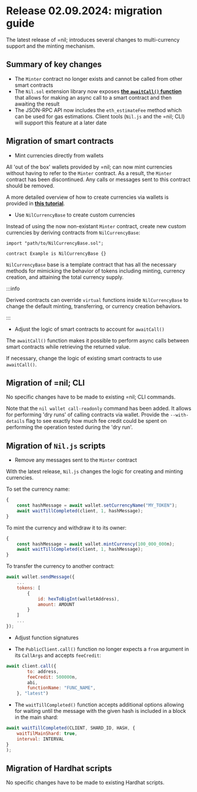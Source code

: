 # Release 02.09.2024: migration guide

The latest release of =nil; introduces several changes to multi-currency support and the minting mechanism.

## Summary of key changes


* The `Minter` contract no longer exists and cannot be called from other smart contracts
* The `Nil.sol` extension library now exposes [**the `awaitCall()` function**](getting-started/essentials/handling-async-execution.mdx##retrieving-values) that allows for making an async call to a smart contract and then awaiting the result
* The JSON-RPC API now includes the `eth_estimateFee` method which can be used for gas estimations. Client tools (`Nil.js` and the =nil; CLI) will support this feature at a later date

## Migration of smart contracts

* Mint currencies directly from wallets

All 'out of the box' wallets provided by =nil; can now mint currencies without having to refer to the `Minter` contract. As a result, the `Minter` contract has been discontinued. Any calls or messages sent to this contract should be removed.

A more detailed overview of how to create currencies via wallets is provided in [**this tutorial**](getting-started/essentials/tokens-multi-currency.mdx).

* Use `NilCurrencyBase` to create custom currencies

Instead of using the now non-existant `Minter` contract, create new custom currencies by deriving contracts from `NilCurrencyBase`:

```solidity showLineNumbers
import "path/to/NilCurrencyBase.sol";

contract Example is NilCurrencyBase {}
```

`NilCurrencyBase` base is a template contract that has all the necessary methods for mimicking the behavior of tokens including minting, currency creation, and attaining the total currency supply.

:::info

Derived contracts can override `virtual` functions inside `NilCurrencyBase` to change the default minting, transferring, or currency creation behaviors.

:::


* Adjust the logic of smart contracts to account for `awaitCall()`

The `awaitCall()` function makes it possible to perform async calls between smart contracts while retrieving the returned value. 

If necessary, change the logic of existing smart contracts to use `awaitCall()`.

## Migration of =nil; CLI

No specific changes have to be made to existing =nil; CLI commands.

Note that the `nil wallet call-readonly` command has been added. It allows for performing 'dry runs' of calling contracts via wallet. Provide the `--with-details` flag to see exactly how much fee credit could be spent on performing the operation tested during the 'dry run'.

## Migration of `Nil.js` scripts

* Remove any messages sent to the `Minter` contract

With the latest release, `Nil.js` changes the logic for creating and minting currencies.

To set the currency name:

```js showLineNumbers
{
    const hashMessage = await wallet.setCurrencyName("MY_TOKEN");
    await waitTillCompleted(client, 1, hashMessage);
}

```

To mint the currency and withdraw it to its owner:

```js showLineNumbers
{
    const hashMessage = await wallet.mintCurrency(100_000_000n);
    await waitTillCompleted(client, 1, hashMessage);
}

```

To transfer the currency to another contract:

```js showLineNumbers
await wallet.sendMessage({
    ...
    tokens: [
        {
            id: hexToBigInt(walletAddress),
            amount: AMOUNT
        }
    ]
    ...
});
```

* Adjust function signatures

* The `PublicClient.call()` function no longer expects a `from` argument in its `CallArgs` and accepts `feeCredit`:

```js showLineNumbers
await client.call({
        to: address,
        feeCredit: 500000n,
        abi,
        functionName: "FUNC_NAME",
    }, "latest")
```

* The `waitTillCompleted()` function accepts additional options allowing for waiting until the message with the given hash is included in a block in the main shard:

```js showLineNumbers
await waitTillCompleted(CLIENT, SHARD_ID, HASH, {
    waitTilMainShard: true,
    interval: INTERVAL
}
);
```


## Migration of Hardhat scripts

No specific changes have to be made to existing Hardhat scripts.
